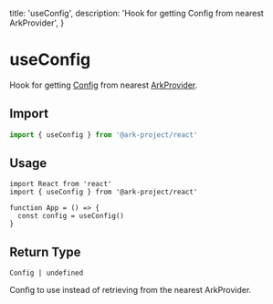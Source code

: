  title: 'useConfig',
  description: 'Hook for getting Config from nearest ArkProvider',
}

# useConfig

Hook for getting [Config](/sdk-core/configuration) from nearest [ArkProvider](/sdk-react/getting-started#react-next-js-application-setup-with-stark-net-provider).

## Import

```typescript
import { useConfig } from '@ark-project/react'
```

## Usage

```tsx
import React from 'react'
import { useConfig } from '@ark-project/react'

function App = () => {
  const config = useConfig()
}
```

## Return Type

`Config | undefined`

Config to use instead of retrieving from the nearest ArkProvider.
